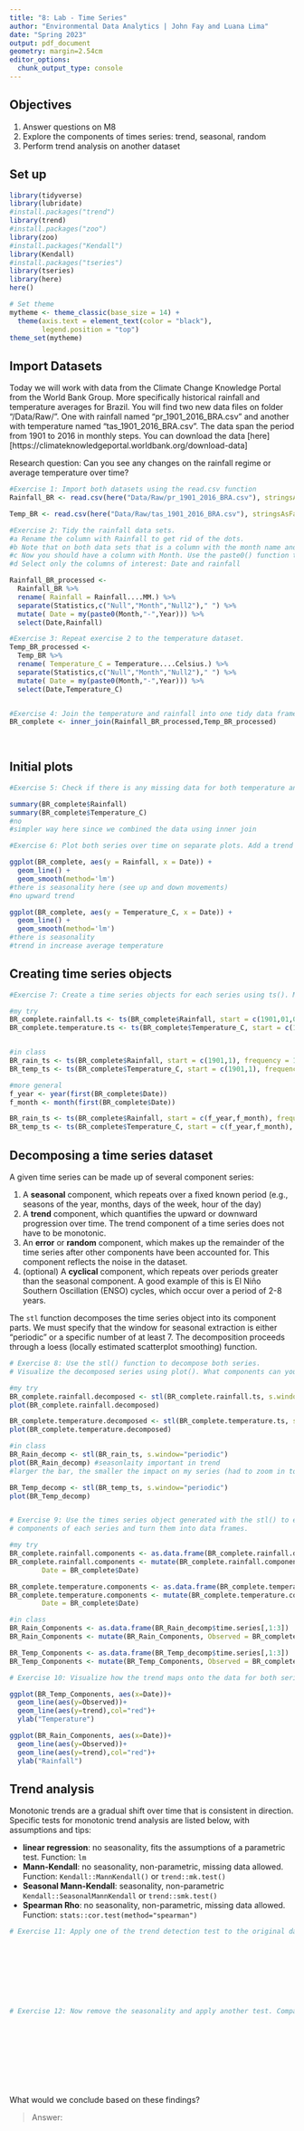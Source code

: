 ```yaml
---
title: "8: Lab - Time Series"
author: "Environmental Data Analytics | John Fay and Luana Lima"
date: "Spring 2023"
output: pdf_document
geometry: margin=2.54cm
editor_options: 
  chunk_output_type: console
---
```


## Objectives
1. Answer questions on M8
2. Explore the components of times series: trend, seasonal, random
3. Perform trend analysis on another dataset

## Set up

```r

library(tidyverse)
library(lubridate)
#install.packages("trend")
library(trend)
#install.packages("zoo")
library(zoo)
#install.packages("Kendall")
library(Kendall)
#install.packages("tseries")
library(tseries)
library(here)
here()

# Set theme
mytheme <- theme_classic(base_size = 14) +
  theme(axis.text = element_text(color = "black"), 
        legend.position = "top")
theme_set(mytheme)
```

## Import Datasets

Today we will work with data from the Climate Change Knowledge Portal from the World Bank Group. More specifically historical rainfall and temperature averages for Brazil. You will find two new data files on folder "/Data/Raw/". One with rainfall named "pr_1901_2016_BRA.csv" and another with temperature named "tas_1901_2016_BRA.csv". The data span the period from 1901 to 2016 in monthly steps. You can download the data [here][https://climateknowledgeportal.worldbank.org/download-data]

Research question: Can you see any changes on the rainfall regime or average temperature over time?

```r
#Exercise 1: Import both datasets using the read.csv function
Rainfall_BR <- read.csv(here("Data/Raw/pr_1901_2016_BRA.csv"), stringsAsFactors = TRUE)

Temp_BR <- read.csv(here("Data/Raw/tas_1901_2016_BRA.csv"), stringsAsFactors = TRUE)

#Exercise 2: Tidy the rainfall data sets.
#a Rename the column with Rainfall to get rid of the dots.
#b Note that on both data sets that is a column with the month name and average. Convert it to a Month column by separating the string, i.e., month in one column and the word "Average" on another. Hint: use the separate() function in the pipe.
#c Now you should have a column with Month. Use the paste0() function to paste month and year together and create a date object.
#d Select only the columns of interest: Date and rainfall

Rainfall_BR_processed <-
  Rainfall_BR %>% 
  rename( Rainfall = Rainfall....MM.) %>% 
  separate(Statistics,c("Null","Month","Null2")," ") %>% 
  mutate( Date = my(paste0(Month,"-",Year))) %>% 
  select(Date,Rainfall)

#Exercise 3: Repeat exercise 2 to the temperature dataset.
Temp_BR_processed <-
  Temp_BR %>% 
  rename( Temperature_C = Temperature....Celsius.) %>% 
  separate(Statistics,c("Null","Month","Null2")," ") %>% 
  mutate( Date = my(paste0(Month,"-",Year))) %>% 
  select(Date,Temperature_C)  


#Exercise 4: Join the temperature and rainfall into one tidy data frame with 3 columns: Date, Rainfall and Temperature.
BR_complete <- inner_join(Rainfall_BR_processed,Temp_BR_processed)
  
           
```


## Initial plots

```r

#Exercise 5: Check if there is any missing data for both temperature and rainfall series.

summary(BR_complete$Rainfall)
summary(BR_complete$Temperature_C)
#no
#simpler way here since we combined the data using inner join

#Exercise 6: Plot both series over time on separate plots. Add a trend line using geom_smooth(). Can you say something about the trend just by visualizing the data?

ggplot(BR_complete, aes(y = Rainfall, x = Date)) +
  geom_line() +
  geom_smooth(method='lm')
#there is seasonality here (see up and down movements)
#no upward trend

ggplot(BR_complete, aes(y = Temperature_C, x = Date)) +
  geom_line() +
  geom_smooth(method='lm')
#there is seasonality
#trend in increase average temperature

```

## Creating time series objects

```r
#Exercise 7: Create a time series objects for each series using ts(). Make sure you specify the starting point and frequency.

#my try
BR_complete.rainfall.ts <- ts(BR_complete$Rainfall, start = c(1901,01,01), frequency = 12)
BR_complete.temperature.ts <- ts(BR_complete$Temperature_C, start = c(1901,01,01), frequency = 12)


#in class
BR_rain_ts <- ts(BR_complete$Rainfall, start = c(1901,1), frequency = 12)
BR_temp_ts <- ts(BR_complete$Temperature_C, start = c(1901,1), frequency = 12)

#more general
f_year <- year(first(BR_complete$Date))
f_month <- month(first(BR_complete$Date))

BR_rain_ts <- ts(BR_complete$Rainfall, start = c(f_year,f_month), frequency = 12)
BR_temp_ts <- ts(BR_complete$Temperature_C, start = c(f_year,f_month), frequency = 12)

```


## Decomposing a time series dataset

A given time series can be made up of several component series: 

1. A **seasonal** component, which repeats over a fixed known period (e.g., seasons of the year, months, days of the week, hour of the day)
2. A **trend** component, which quantifies the upward or downward progression over time. The trend component of a time series does not have to be monotonic.
3. An **error** or **random** component, which makes up the remainder of the time series after other components have been accounted for. This component reflects the noise in the dataset. 
4. (optional) A **cyclical** component, which repeats over periods greater than the seasonal component. A good example of this is El Niño Southern Oscillation (ENSO) cycles, which occur over a period of 2-8 years.


The `stl` function decomposes the time series object into its component parts. We must specify that the window for seasonal extraction is either "periodic" or a specific number of at least 7. The decomposition proceeds through a loess (locally estimated scatterplot smoothing) function.

```r

# Exercise 8: Use the stl() function to decompose both series. 
# Visualize the decomposed series using plot(). What components can you identify?

#my try
BR_complete.rainfall.decomposed <- stl(BR_complete.rainfall.ts, s.window = 'periodic')
plot(BR_complete.rainfall.decomposed)

BR_complete.temperature.decomposed <- stl(BR_complete.temperature.ts, s.window = 'periodic')
plot(BR_complete.temperature.decomposed)

#in class
BR_Rain_decomp <- stl(BR_rain_ts, s.window="periodic")
plot(BR_Rain_decomp) #seasonlaity important in trend
#larger the bar, the smaller the impact on my series (had to zoom in to get the variation from the little bar) - if bars are the asme size, they have the same importance

BR_Temp_decomp <- stl(BR_temp_ts, s.window="periodic")
plot(BR_Temp_decomp)


# Exercise 9: Use the times series object generated with the stl() to extract the 
# components of each series and turn them into data frames.

#my try
BR_complete.rainfall.components <- as.data.frame(BR_complete.rainfall.decomposed$time.series[,1:3])
BR_complete.rainfall.components <- mutate(BR_complete.rainfall.components, 
        Date = BR_complete$Date)

BR_complete.temperature.components <- as.data.frame(BR_complete.temperature.decomposed$time.series[,1:3])
BR_complete.temperature.components <- mutate(BR_complete.temperature.components, 
        Date = BR_complete$Date)

#in class
BR_Rain_Components <- as.data.frame(BR_Rain_decomp$time.series[,1:3])
BR_Rain_Components <- mutate(BR_Rain_Components, Observed = BR_complete$Rainfall, Date=BR_complete$Date)

BR_Temp_Components <- as.data.frame(BR_Temp_decomp$time.series[,1:3])
BR_Temp_Components <- mutate(BR_Temp_Components, Observed = BR_complete$Temperature_C, Date=BR_complete$Date)

# Exercise 10: Visualize how the trend maps onto the data for both series

ggplot(BR_Temp_Components, aes(x=Date))+
  geom_line(aes(y=Observed))+
  geom_line(aes(y=trend),col="red")+
  ylab("Temperature")

ggplot(BR_Rain_Components, aes(x=Date))+
  geom_line(aes(y=Observed))+
  geom_line(aes(y=trend),col="red")+
  ylab("Rainfall")

```


## Trend analysis

Monotonic trends are a gradual shift over time that is consistent in direction. Specific tests for monotonic trend analysis are listed below, with assumptions and tips: 

* **linear regression**: no seasonality, fits the assumptions of a parametric test. Function: `lm`
* **Mann-Kendall**: no seasonality, non-parametric, missing data allowed. Function: `Kendall::MannKendall()` or `trend::mk.test()`
* **Seasonal Mann-Kendall**: seasonality, non-parametric `Kendall::SeasonalMannKendall` or `trend::smk.test()`
* **Spearman Rho**: no seasonality, non-parametric, missing data allowed. Function: `stats::cor.test(method="spearman")`


```r

# Exercise 11: Apply one of the trend detection test to the original data set. Remember that the data has seasonal component, which test can be applied in this case?









# Exercise 12: Now remove the seasonality and apply another test. Compare the results with what you obtained on Exercise 9.











```

What would we conclude based on these findings? 

> Answer:


